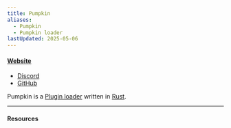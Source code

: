 ```yaml
---
title: Pumpkin
aliases:
  - Pumpkin
  - Pumpkin loader
lastUpdated: 2025-05-06
---
```



#### [Website](https://pumpkinmc.org)
- [Discord](https://discord.gg/cAcDeYnAJc)
- [GitHub](https://github.com/Pumpkin-MC/Pumpkin)

Pumpkin is a [Plugin loader](/pluginloader) written in [Rust](https://rust-lang.org).

---

#### Resources

<Yb src="https://youtube.com/embed/meup98Okxwk" />